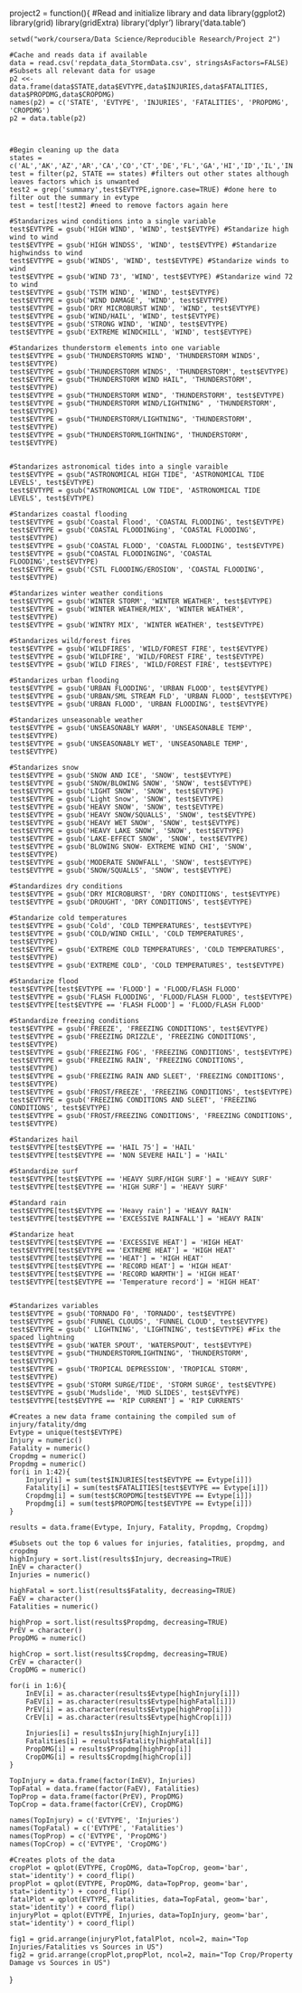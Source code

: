 project2 = function(){
    #Read and initialize library and data
    library(ggplot2)
    library(grid)
    library(gridExtra)
    library('dplyr')
    library('data.table')
    
    setwd("work/coursera/Data Science/Reproducible Research/Project 2")

    #Cache and reads data if available
    data = read.csv('repdata_data_StormData.csv', stringsAsFactors=FALSE)    
    #Subsets all relevant data for usage
    p2 <<- data.frame(data$STATE,data$EVTYPE,data$INJURIES,data$FATALITIES, data$PROPDMG,data$CROPDMG)
    names(p2) = c('STATE', 'EVTYPE', 'INJURIES', 'FATALITIES', 'PROPDMG', 'CROPDMG')
    p2 = data.table(p2)
    


    #Begin cleaning up the data
    states = c('AL','AK','AZ','AR','CA','CO','CT','DE','FL','GA','HI','ID','IL','IN','IA','KS','KY','LA','ME','MD','MA','MI','MN','MS','MO','MT','NE','NV','NH','NJ','NM','NY','NC','ND','OH','OK','OR','PA','RI','SC','SD','TN','TX','UT','VT','VA','WA','WV','WI','WY')
    test = filter(p2, STATE == states) #filters out other states although leaves factors which is unwanted
    test2 = grep('summary',test$EVTYPE,ignore.case=TRUE) #done here to filter out the summary in evtype
    test = test[!test2] #need to remove factors again here
       
    #Standarizes wind conditions into a single variable
    test$EVTYPE = gsub('HIGH WIND', 'WIND', test$EVTYPE) #Standarize high wind to wind
    test$EVTYPE = gsub('HIGH WINDSS', 'WIND', test$EVTYPE) #Standarize highwindss to wind
    test$EVTYPE = gsub('WINDS', 'WIND', test$EVTYPE) #Standarize winds to wind
    test$EVTYPE = gsub('WIND 73', 'WIND', test$EVTYPE) #Standarize wind 72 to wind
    test$EVTYPE = gsub('TSTM WIND', 'WIND', test$EVTYPE)    
    test$EVTYPE = gsub('WIND DAMAGE', 'WIND', test$EVTYPE)
    test$EVTYPE = gsub('DRY MICROBURST WIND', 'WIND', test$EVTYPE)
    test$EVTYPE = gsub('WIND/HAIL', 'WIND', test$EVTYPE)
    test$EVTYPE = gsub('STRONG WIND', 'WIND', test$EVTYPE)
    test$EVTYPE = gsub('EXTREME WINDCHILL', 'WIND', test$EVTYPE)
    
    #Standarizes thunderstorm elements into one variable
    test$EVTYPE = gsub('THUNDERSTORMS WIND', 'THUNDERSTORM WINDS', test$EVTYPE)
    test$EVTYPE = gsub('THUNDERSTORM WINDS', 'THUNDERSTORM', test$EVTYPE)  
    test$EVTYPE = gsub("THUNDERSTORM WIND HAIL", 'THUNDERSTORM', test$EVTYPE)  
    test$EVTYPE = gsub("THUNDERSTORM WIND", 'THUNDERSTORM', test$EVTYPE)  
    test$EVTYPE = gsub("THUNDERSTORM WIND/LIGHTNING" , 'THUNDERSTORM', test$EVTYPE)  
    test$EVTYPE = gsub("THUNDERSTORM/LIGHTNING", 'THUNDERSTORM', test$EVTYPE)  
    test$EVTYPE = gsub("THUNDERSTORMLIGHTNING", 'THUNDERSTORM', test$EVTYPE)  

    
    #Standarizes astronomical tides into a single varaible
    test$EVTYPE = gsub("ASTRONOMICAL HIGH TIDE", 'ASTRONOMICAL TIDE LEVELS', test$EVTYPE)
    test$EVTYPE = gsub("ASTRONOMICAL LOW TIDE", 'ASTRONOMICAL TIDE LEVELS', test$EVTYPE)
    
    #Standarizes coastal flooding
    test$EVTYPE = gsub('Coastal Flood', 'COASTAL FLOODING', test$EVTYPE)
    test$EVTYPE = gsub('COASTAL FLOODINGing', 'COASTAL FLOODING', test$EVTYPE)
    test$EVTYPE = gsub('COASTAL FLOOD', 'COASTAL FLOODING', test$EVTYPE)
    test$EVTYPE = gsub("COASTAL FLOODINGING", 'COASTAL FLOODING',test$EVTYPE)
    test$EVTYPE = gsub('CSTL FLOODING/EROSION', 'COASTAL FLOODING', test$EVTYPE)
    
    #Standarizes winter weather conditions    
    test$EVTYPE = gsub('WINTER STORM', 'WINTER WEATHER', test$EVTYPE)
    test$EVTYPE = gsub('WINTER WEATHER/MIX', 'WINTER WEATHER', test$EVTYPE)
    test$EVTYPE = gsub('WINTRY MIX', 'WINTER WEATHER', test$EVTYPE)
    
    #Standarizes wild/forest fires
    test$EVTYPE = gsub('WILDFIRES', 'WILD/FOREST FIRE', test$EVTYPE)
    test$EVTYPE = gsub('WILDFIRE', 'WILD/FOREST FIRE', test$EVTYPE)
    test$EVTYPE = gsub('WILD FIRES', 'WILD/FOREST FIRE', test$EVTYPE)
    
    #Standarizes urban flooding
    test$EVTYPE = gsub('URBAN FLOODING', 'URBAN FLOOD', test$EVTYPE)
    test$EVTYPE = gsub('URBAN/SML STREAM FLD', 'URBAN FLOOD', test$EVTYPE)
    test$EVTYPE = gsub('URBAN FLOOD', 'URBAN FLOODING', test$EVTYPE)
    
    #Standarizes unseasonable weather
    test$EVTYPE = gsub('UNSEASONABLY WARM', 'UNSEASONABLE TEMP', test$EVTYPE)
    test$EVTYPE = gsub('UNSEASONABLY WET', 'UNSEASONABLE TEMP', test$EVTYPE)
    
    #Standarizes snow
    test$EVTYPE = gsub('SNOW AND ICE', 'SNOW', test$EVTYPE)
    test$EVTYPE = gsub('SNOW/BLOWING SNOW', 'SNOW', test$EVTYPE)
    test$EVTYPE = gsub('LIGHT SNOW', 'SNOW', test$EVTYPE)
    test$EVTYPE = gsub('Light Snow', 'SNOW', test$EVTYPE)
    test$EVTYPE = gsub('HEAVY SNOW', 'SNOW', test$EVTYPE)
    test$EVTYPE = gsub('HEAVY SNOW/SQUALLS', 'SNOW', test$EVTYPE)
    test$EVTYPE = gsub('HEAVY WET SNOW', 'SNOW', test$EVTYPE)
    test$EVTYPE = gsub('HEAVY LAKE SNOW', 'SNOW', test$EVTYPE)
    test$EVTYPE = gsub('LAKE-EFFECT SNOW', 'SNOW', test$EVTYPE)
    test$EVTYPE = gsub('BLOWING SNOW- EXTREME WIND CHI', 'SNOW', test$EVTYPE)
    test$EVTYPE = gsub('MODERATE SNOWFALL', 'SNOW', test$EVTYPE)
    test$EVTYPE = gsub('SNOW/SQUALLS', 'SNOW', test$EVTYPE)
    
    #Standardizes dry conditions
    test$EVTYPE = gsub('DRY MICROBURST', 'DRY CONDITIONS', test$EVTYPE)
    test$EVTYPE = gsub('DROUGHT', 'DRY CONDITIONS', test$EVTYPE)
    
    #Standarize cold temperatures
    test$EVTYPE = gsub('Cold', 'COLD TEMPERATURES', test$EVTYPE)
    test$EVTYPE = gsub('COLD/WIND CHILL', 'COLD TEMPERATURES', test$EVTYPE)
    test$EVTYPE = gsub('EXTREME COLD TEMPERATURES', 'COLD TEMPERATURES', test$EVTYPE)
    test$EVTYPE = gsub('EXTREME COLD', 'COLD TEMPERATURES', test$EVTYPE)    
    
    #Standarize flood
    test$EVTYPE[test$EVTYPE == 'FLOOD'] = 'FLOOD/FLASH FLOOD'
    test$EVTYPE = gsub('FLASH FLOODING', 'FLOOD/FLASH FLOOD', test$EVTYPE)
    test$EVTYPE[test$EVTYPE == 'FLASH FLOOD'] = 'FLOOD/FLASH FLOOD'
    
    #Standardize freezing conditions
    test$EVTYPE = gsub('FREEZE', 'FREEZING CONDITIONS', test$EVTYPE) 
    test$EVTYPE = gsub('FREEZING DRIZZLE', 'FREEZING CONDITIONS', test$EVTYPE) 
    test$EVTYPE = gsub('FREEZING FOG', 'FREEZING CONDITIONS', test$EVTYPE) 
    test$EVTYPE = gsub('FREEZING RAIN', 'FREEZING CONDITIONS', test$EVTYPE) 
    test$EVTYPE = gsub('FREEZING RAIN AND SLEET', 'FREEZING CONDITIONS', test$EVTYPE) 
    test$EVTYPE = gsub('FROST/FREEZE', 'FREEZING CONDITIONS', test$EVTYPE) 
    test$EVTYPE = gsub('FREEZING CONDITIONS AND SLEET', 'FREEZING CONDITIONS', test$EVTYPE) 
    test$EVTYPE = gsub('FROST/FREEZING CONDITIONS', 'FREEZING CONDITIONS', test$EVTYPE) 
    
    #Standarizes hail
    test$EVTYPE[test$EVTYPE == 'HAIL 75'] = 'HAIL'
    test$EVTYPE[test$EVTYPE == 'NON SEVERE HAIL'] = 'HAIL'
    
    #Standardize surf
    test$EVTYPE[test$EVTYPE == 'HEAVY SURF/HIGH SURF'] = 'HEAVY SURF'
    test$EVTYPE[test$EVTYPE == 'HIGH SURF'] = 'HEAVY SURF'
    
    #Standard rain
    test$EVTYPE[test$EVTYPE == 'Heavy rain'] = 'HEAVY RAIN'
    test$EVTYPE[test$EVTYPE == 'EXCESSIVE RAINFALL'] = 'HEAVY RAIN'
    
    #Standarize heat
    test$EVTYPE[test$EVTYPE == 'EXCESSIVE HEAT'] = 'HIGH HEAT'
    test$EVTYPE[test$EVTYPE == 'EXTREME HEAT'] = 'HIGH HEAT'
    test$EVTYPE[test$EVTYPE == 'HEAT'] = 'HIGH HEAT'
    test$EVTYPE[test$EVTYPE == 'RECORD HEAT'] = 'HIGH HEAT'
    test$EVTYPE[test$EVTYPE == 'RECORD WARMTH'] = 'HIGH HEAT'
    test$EVTYPE[test$EVTYPE == 'Temperature record'] = 'HIGH HEAT'
    
    
    #Standarizes variables
    test$EVTYPE = gsub('TORNADO F0', 'TORNADO', test$EVTYPE)      
    test$EVTYPE = gsub('FUNNEL CLOUDS', 'FUNNEL CLOUD', test$EVTYPE)
    test$EVTYPE = gsub(' LIGHTNING', 'LIGHTNING', test$EVTYPE) #Fix the spaced lightning
    test$EVTYPE = gsub('WATER SPOUT', 'WATERSPOUT', test$EVTYPE)
    test$EVTYPE = gsub("THUNDERSTORMLIGHTNING", 'THUNDERSTORM', test$EVTYPE)  
    test$EVTYPE = gsub('TROPICAL DEPRESSION', 'TROPICAL STORM', test$EVTYPE)
    test$EVTYPE = gsub('STORM SURGE/TIDE', 'STORM SURGE', test$EVTYPE)
    test$EVTYPE = gsub('Mudslide', 'MUD SLIDES', test$EVTYPE)
    test$EVTYPE[test$EVTYPE == 'RIP CURRENT'] = 'RIP CURRENTS'
    
    #Creates a new data frame containing the compiled sum of injury/fatality/dmg
    Evtype = unique(test$EVTYPE)
    Injury = numeric()
    Fatality = numeric()
    Cropdmg = numeric()
    Propdmg = numeric()
    for(i in 1:42){
        Injury[i] = sum(test$INJURIES[test$EVTYPE == Evtype[i]])
        Fatality[i] = sum(test$FATALITIES[test$EVTYPE == Evtype[i]])
        Cropdmg[i] = sum(test$CROPDMG[test$EVTYPE == Evtype[i]])
        Propdmg[i] = sum(test$PROPDMG[test$EVTYPE == Evtype[i]])
    }
    
    results = data.frame(Evtype, Injury, Fatality, Propdmg, Cropdmg)

    #Subsets out the top 6 values for injuries, fatalities, propdmg, and cropdmg
    highInjury = sort.list(results$Injury, decreasing=TRUE)
    InEV = character()
    Injuries = numeric()
    
    highFatal = sort.list(results$Fatality, decreasing=TRUE)
    FaEV = character()
    Fatalities = numeric()    
    
    highProp = sort.list(results$Propdmg, decreasing=TRUE)
    PrEV = character()
    PropDMG = numeric()
    
    highCrop = sort.list(results$Cropdmg, decreasing=TRUE)
    CrEV = character()
    CropDMG = numeric()
    
    for(i in 1:6){
        InEV[i] = as.character(results$Evtype[highInjury[i]])
        FaEV[i] = as.character(results$Evtype[highFatal[i]])
        PrEV[i] = as.character(results$Evtype[highProp[i]])
        CrEV[i] = as.character(results$Evtype[highCrop[i]])
    
        Injuries[i] = results$Injury[highInjury[i]]
        Fatalities[i] = results$Fatality[highFatal[i]]
        PropDMG[i] = results$Propdmg[highProp[i]]
        CropDMG[i] = results$Cropdmg[highCrop[i]]
    }
    
    TopInjury = data.frame(factor(InEV), Injuries)
    TopFatal = data.frame(factor(FaEV), Fatalities)
    TopProp = data.frame(factor(PrEV), PropDMG)
    TopCrop = data.frame(factor(CrEV), CropDMG)
    
    names(TopInjury) = c('EVTYPE', 'Injuries')
    names(TopFatal) = c('EVTYPE', 'Fatalities')
    names(TopProp) = c('EVTYPE', 'PropDMG')
    names(TopCrop) = c('EVTYPE', 'CropDMG')
    
    #Creates plots of the data
    cropPlot = qplot(EVTYPE, CropDMG, data=TopCrop, geom='bar', stat='identity') + coord_flip()
    propPlot = qplot(EVTYPE, PropDMG, data=TopProp, geom='bar', stat='identity') + coord_flip()
    fatalPlot = qplot(EVTYPE, Fatalities, data=TopFatal, geom='bar', stat='identity') + coord_flip()
    injuryPlot = qplot(EVTYPE, Injuries, data=TopInjury, geom='bar', stat='identity') + coord_flip()
    
    fig1 = grid.arrange(injuryPlot,fatalPlot, ncol=2, main="Top Injuries/Fatalities vs Sources in US")
    fig2 = grid.arrange(cropPlot,propPlot, ncol=2, main="Top Crop/Property Damage vs Sources in US")
}
      

